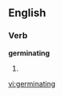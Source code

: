 ==English==

===Verb===
'''germinating'''

# {{third-person singular of|[[germinate]]}}

[[vi:germinating]]